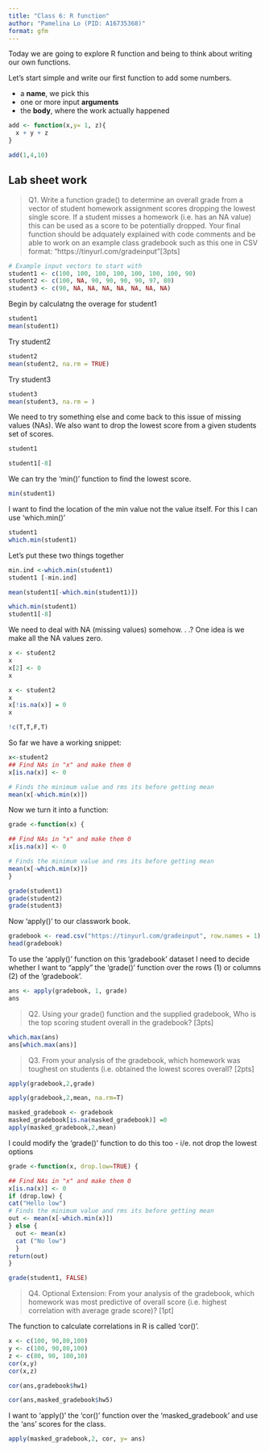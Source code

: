 ```yaml
---
title: "Class 6: R function"
author: "Pamelina Lo (PID: A16735368)"
format: gfm
---
```

Today we are going to explore R function and being to think about writing our own functions.

Let's start simple and write our first function to add some numbers.

- a **name**, we pick this
- one or more input **arguments**
- the **body**, where the work actually happened

```r
add <- function(x,y= 1, z){
  x + y + z
} 
```
```r
add(1,4,10)
```



## Lab sheet work
> Q1. Write a function grade() to determine an overall grade from a vector of student homework assignment scores dropping the lowest single score. If a student misses a homework (i.e. has an NA value) this can be used as a score to be potentially dropped. Your final function should be adquately explained with code comments and be able to work on an example class gradebook such as this one in CSV format: “https://tinyurl.com/gradeinput”[3pts]

```r
# Example input vectors to start with 
student1 <- c(100, 100, 100, 100, 100, 100, 100, 90)
student2 <- c(100, NA, 90, 90, 90, 90, 97, 80) 
student3 <- c(90, NA, NA, NA, NA, NA, NA, NA)

```

Begin by calculatng the overage for student1
```r
student1
mean(student1)
```

Try student2
```r
student2
mean(student2, na.rm = TRUE)
```

Try student3
```r
student3
mean(student3, na.rm = )
```

We need to try something else and come back to this issue of missing values (NAs).
We also want to drop the lowest score from a given students set of scores.

```r
student1
```

```r
student1[-8]
```

We can try the 'min()' function to find the lowest score.
```r
min(student1)
```

I want to find the location of the min value not the value itself. For this I can use 'which.min()'
```r
student1
which.min(student1)
```

Let's put these two things together

```r
min.ind <-which.min(student1)
student1 [-min.ind]
```

```r
mean(student1[-which.min(student1)])
```


```r
which.min(student1)
student1[-8]
```

We need to deal with NA (missing values) somehow. . .?
One idea is we make all the NA values zero.
```r
x <- student2
x
x[2] <- 0
x
```

```r
x <- student2
x
x[!is.na(x)] = 0
x
```

```r
!c(T,T,F,T)
```

So far we have a working snippet:

```r
x<-student2
## Find NAs in "x" and make them 0
x[is.na(x)] <- 0

# Finds the minimum value and rms its before getting mean
mean(x[-which.min(x)])
```

Now we turn it into a function:

```r
grade <-function(x) {

## Find NAs in "x" and make them 0
x[is.na(x)] <- 0

# Finds the minimum value and rms its before getting mean
mean(x[-which.min(x)])
}
```

```r
grade(student1)
grade(student2)
grade(student3)
```

Now 'apply()' to our classwork book.

```r
gradebook <- read.csv("https://tinyurl.com/gradeinput", row.names = 1)
head(gradebook)
```
To use the 'apply()' function on this 'gradebook' dataset I need to decide whether I want to "apply" the 'grade()' function over the rows (1) or columns (2) of the 'gradebook'.

```r
ans <- apply(gradebook, 1, grade)
ans
```

>Q2. Using your grade() function and the supplied gradebook, Who is the top scoring student overall in the gradebook? [3pts]

```r
which.max(ans)
ans[which.max(ans)]
```
>Q3. From your analysis of the gradebook, which homework was toughest on students (i.e. obtained the lowest scores overall? [2pts]

```r
apply(gradebook,2,grade)
```

```r
apply(gradebook,2,mean, na.rm=T)
```

```r
masked_gradebook <- gradebook
masked_gradebook[is.na(masked_gradebook)] =0
apply(masked_gradebook,2,mean)
```

I could modify the 'grade()' function to do this too - i/e. not drop the lowest options
```r
grade <-function(x, drop.low=TRUE) {

## Find NAs in "x" and make them 0
x[is.na(x)] <- 0 
if (drop.low) {
cat("Hello low") 
# Finds the minimum value and rms its before getting mean
out <- mean(x[-which.min(x)])
} else {
  out <- mean(x)
  cat ("No low")
  }
return(out)
}
```
```r
grade(student1, FALSE)
```

> Q4. Optional Extension: From your analysis of the gradebook, which homework was most
predictive of overall score (i.e. highest correlation with average grade score)? [1pt]

The function to calculate correlations in R is called 'cor()'.

```r
x <- c(100, 90,80,100)
y <- c(100, 90,80,100)
z <- c(80, 90, 100,10)
cor(x,y)
cor(x,z)
```

```r
cor(ans,gradebook$hw1)
```

```r
cor(ans,masked_gradebook$hw5)
```

I want to 'apply()' the 'cor()' function over the 'masked_gradebook' and use the 'ans' scores for the class.
```r
apply(masked_gradebook,2, cor, y= ans)
```





